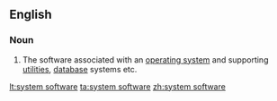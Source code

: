 ==English==

===Noun===
{{wikipedia}}
{{en-noun|head=[[system]] [[software]]|-}}

#{{computing}} The software associated with an [[operating system]] and supporting [[utility|utilities]], [[database]] systems etc.

[[lt:system software]]
[[ta:system software]]
[[zh:system software]]